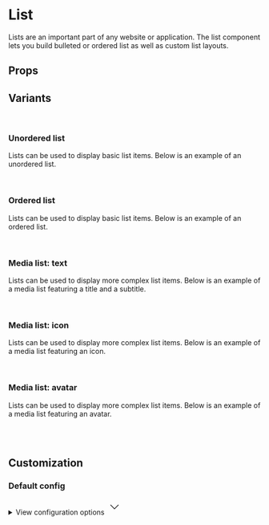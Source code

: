 
<Meta of={ListStories} />

# List

Lists are an important part of any website or application. The list component lets you build bulleted or ordered list as well as custom list layouts.

<Primary />

## Props

<Controls />

## Variants

<br />

### Unordered list

Lists can be used to display basic list items. Below is an example of an unordered list.

<div className="flex items-end gap-2 border border-muted-200 dark:border-muted-800 bg-white dark:bg-slate-900 p-6 rounded-sm">
  <Story of={ListStories.Unordered} />
</div>

<br />

### Ordered list

Lists can be used to display basic list items. Below is an example of an ordered list.

<div className="flex items-end gap-2 border border-muted-200 dark:border-muted-800 bg-white dark:bg-slate-900 p-6 rounded-sm">
  <Story of={ListStories.Ordered} />
</div>

<br />

### Media list: text

Lists can be used to display more complex list items. Below is an example of a media list featuring a title and a subtitle.

<div className="flex items-end gap-2 border border-muted-200 dark:border-muted-800 bg-white dark:bg-slate-900 p-6 rounded-sm">
  <Story of={ListStories.MediaText} />
</div>

<br />

### Media list: icon

Lists can be used to display more complex list items. Below is an example of a media list featuring an icon.

<div className="flex items-end gap-2 border border-muted-200 dark:border-muted-800 bg-white dark:bg-slate-900 p-6 rounded-sm">
  <Story of={ListStories.MediaIcon} />
</div>

<br />

### Media list: avatar

Lists can be used to display more complex list items. Below is an example of a media list featuring an avatar.

<div className="flex items-end gap-2 border border-muted-200 dark:border-muted-800 bg-white dark:bg-slate-900 p-6 rounded-sm">
  <Story of={ListStories.MediaAvatar} />
</div>

<br />
<br />

## Customization

### Default config

<div className="relative">
  <details className="relative bg-slate-50 border border-slate-200 rounded-lg p-4 [&>summary>svg]:open:-rotate-180">
    <summary className="list-none cursor-pointer">
      <span className="font-sans text-slate-500">View configuration options</span>
      <svg
        className="w-5 h-5 text-slate-500 absolute top-5 end-4 transition-transform duration-300"
        xmlns="http://www.w3.org/2000/svg"
        width="32"
        height="32"
        viewBox="0 0 24 24"
      >
        <path
          fill="none"
          stroke="currentColor"
          strokeLinecap="round"
          strokeLinejoin="round"
          strokeWidth="2"
          d="m6 9l6 6l6-6"
        />
      </svg>
    </summary>

    <div className="!mt-4">
      <pre >
        {JSON.stringify(defaultConfig, null, 2)}
      </pre>
    </div>

  </details>
</div>